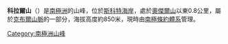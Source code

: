 '''科拉爾山'''（{{lang-en|Coral Hill}}）是[[南極洲|南極洲]]的山峰，位於[[斯科特海岸|斯科特海岸]]，處於[[奧傑爾山|奧傑爾山]]以東0.8公里，屬於[[克布爾山脈|克布爾山脈]]的一部分，海拔高度約850米，現時由[[南極條約體系|南極條約體系]]管理。

{{coord|78|0|S|164|18|E|source:GNIS|display=title}}

{{DEFAULTSORT:Coral Hill}}
[[Category:南極洲山峰|Category:南極洲山峰]]


{{ScottCoast-geo-stub}}